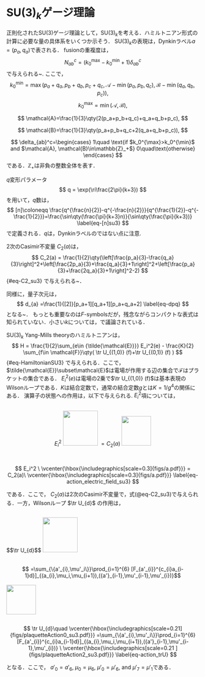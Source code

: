 # $\mathrm{SU}(3)_k$ゲージ理論
<!-- # texorpdfstring{$\mathrm{SU}(3)_k$}{SU(3)k}ゲージ理論 -->
\label{sec:su3_k}
正則化された$\mathrm{SU(3)}$ゲージ理論として，$\mathrm{SU(3)}_k$を考える．ハミルトニアン形式の計算に必要な量の具体系をいくつか示そう．
$\mathrm{SU}(3)_k$の表現は，Dynkinラベル$a=(p_a,q_a)$で表される．
fusionの重複度は，
$$
  N_{ab}^{c} =(k_0^{\max}-k_0^{\min}+1)\delta_{ab}^c
$$
で与えられる~\cite{Begin:1992rt}.
ここで，
$$
  k_0^{\min}=\max(p_a+q_a,p_b+q_b,p_c+q_c,\mathcal{A}-\min(p_a,p_b,q_c),\mathcal{B}-\min(q_a,q_b,p_c)),
$$
$$
  k_0^{\max}=\min(\mathcal{A},\mathcal{B}),
$$

$$
  \mathcal{A}=\frac{1}{3}\qty(2(p_a+p_b+q_c)+q_a+q_b+p_c),
$$

$$
  \mathcal{B}=\frac{1}{3}\qty(p_a+p_b+q_c+2(q_a+q_b+p_c)),
$$

$$
  \delta_{ab}^c=\begin{cases}
    1\quad \text{if $k_0^{\max}>k_0^{\min}$ and $\mathcal{A}, \mathcal{B}\in\mathbb{Z}_+$}
    0\quad\text{otherwise}
  \end{cases}
$$
である．$\mathbb{Z}_+$は非負の整数全体を表す．

$q$変形パラメータ
$$
  q = \exp(\ri\frac{2\pi}{k+3})
$$
を用いて，$q$数は，
$$
  [n]\coloneqq  \frac{q^{\frac{n}{2}}-q^{-\frac{n}{2}}}{q^{\frac{1}{2}}-q^{-\frac{1}{2}}}=\frac{\sin\qty(\frac{\pi}{k+3}n)}{\sin\qty(\frac{\pi}{k+3})}
  \label{eq-[n]su3}
$$
で定義される．$q$は，Dynkinラベルのではない点に注意.

$2$次のCasimir不変量 $C_2(a)$は，
$$
  C_2(a)  = \frac{1}{2}\qty(\left[\frac{p_a}{3}-\frac{q_a}{3}\right]^2+\left[\frac{2p_a}{3}+\frac{q_a}{3}+1\right]^2+\left[\frac{p_a}{3}+\frac{2q_a}{3}+1\right]^2-2)
$${#eq-C2_su3}
で与えられる~\cite{Bonatsos:1999xj}\footnote{ここでの$C_2(a)$の規格化因子は\cite{Bonatsos:1999xj}の$1/2$を採用している．}．

同様に，量子次元は，
$$
  d_{a} =\frac{1}{[2]}[p_a+1][q_a+1][p_a+q_a+2]
  \label{eq-dpq}
$$
となる~\cite{Coquereaux:2005hu}．
もっとも重要なのは$F$-symbolsだが，残念ながらコンパクトな表式は知られていない．小さい$k$については，\cite{Ardonne2010ClebschGordanA6}で議論されている．


$\mathrm{SU}(3)_k$ Yang-Mills theoryのハミルトニアンは，
$$
  H = \frac{1}{2}\sum_{e\in {\tilde{\mathcal{E}}}} E_i^2(e) - \frac{K}{2} \sum_{f\in \mathcal{F}}\qty( \tr U_{(1,0)} (f)+\tr U_{(0,1)} (f) )
$$ {#eq-HamiltonianSU3}
で与えられる．ここで， $\tilde{\mathcal{E}}\subset\mathcal{E}$は電場が作用する辺の集合で$\mathcal{F}$はプラケットの集合である．
$E^2_i(e)$は電場の$2$乗で$\tr U_{(1,0)} (f)$は基本表現のWilsonループである．$K$は結合定数で，通常の結合定数$g$とは$K=1/g^4$の関係にある．
演算子の状態への作用は，以下で与えられる.
$E_i^2$項については，

::: {.content-visible when-format=html}
<div  style="display:flex; align-items:center; justify-content:center; gap:1em;">
  <span class="math display" style="display:inline-block;">
    $$E_i^2 $$
  </span>
  <img src="figs/a.svg" style="height:6.5em;">
  <span class="math display" style="display:inline-block;">
    $$= C_2(a)$$
  </span>
  <img src="figs/a.svg" style="height:5.5em;">
</div>
:::

::: {.content-visible when-format=pdf}
$$
  E_i^2 \ \vcenter{\hbox{\includegraphics[scale=0.3]{figs/a.pdf}}}
  = C_2(a)\
  \vcenter{\hbox{\includegraphics[scale=0.3]{figs/a.pdf}}}
  \label{eq-action_electric_field_su3}
$$
:::

である．ここで， $C_2(a)$は2次のCasimir不変量で，式(@eq-C2_su3)で与えられる．一方，Wilsonループ $\tr U_{d}$ の作用は，


::: {.content-visible when-format=html}
<div  style="display:flex; align-items:center; justify-content:center; gap:1em;">
  <span class="math display" style="display:inline-block;">
    $$\tr U_{d}$$
  </span>
  <img src="figs/plaquetteAction0_su3.svg" style="height:6.5em;">
  <span class="math display" style="display:inline-block;">
    $$ =\sum_{\{a'_{i},\mu'_i\}}\prod_{i=1}^{6}
       [F_{a'_{i}}^{c_{i}a_{i-1}d}]_{(a_{i},\mu_i,\mu_{i+1}),({a'}_{i-1},\mu'_{i-1},\mu'_{i})}$$
  </span>
  <img src="figs/plaquetteAction2_su3.svg" style="height:5.5em;">
</div>
:::

::: {.content-visible when-format=pdf}
$$
  \tr U_{d}\quad
  \vcenter{\hbox{\includegraphics[scale=0.21]{figs/plaquetteAction0_su3.pdf}}}
       =\sum_{\{a'_{i},\mu'_i\}}\prod_{i=1}^{6}
       [F_{a'_{i}}^{c_{i}a_{i-1}d}]_{(a_{i},\mu_i,\mu_{i+1}),({a'}_{i-1},\mu'_{i-1},\mu'_{i})}
       \ \vcenter{\hbox{\includegraphics[scale=0.21 ]{figs/plaquetteAction2_su3.pdf}}}
         \label{eq-action_trU}
$$
:::


となる．ここで， $a'_0=a'_6$, $\mu_0=\mu_6$, $\mu'_0=\mu'_6$, and $\mu'_7=\mu'_1$である．

<!-- % Equation~(@eq-action_trU) can be graphically derived by using the topological deformation rules discussed in the previous section.
% First, let us put defects in the center of all plaquettes.
% For a plaquette, it is graphically represented as
% $$
%   \vcenter{\hbox{\includegraphics[scale=0.3]{figs/loop9.pdf}}}.
% $$
% Here, the indices have been dropped for brevity.
% % The defect is responsible for making the network non-trivial in its topological deformation.
% The action of $\tr U_d$ on a plaquette is expressed by a loop encircling the defect,
% $$
%   \tr U_d \vcenter{\hbox{\includegraphics[scale=0.3]{figs/loop9.pdf}}}
%   =\ \vcenter{\hbox{\includegraphics[scale=0.3]{figs/loop1.pdf}}}.
% $$
% Using the deformation rules in eqs~(@eq-stacking}-(@eq-Fmove):
% $$
%   \begin{split}
%     &\vcenter{\hbox{\includegraphics[scale=0.3]{figs/loop1.pdf}}}
%     \overset{\red{\text{eq.~(@eq-partition)}}}{\Longrightarrow}
%     \ \vcenter{\hbox{\includegraphics[scale=0.3]{figs/loop2.pdf}}}
%     \overset{\text{eq.~(@eq-Fmove)}}{\Longrightarrow}
%     \ \vcenter{\hbox{\includegraphics[scale=0.3]{figs/loop3.pdf}}}\\
%     &
%     \overset{\text{eq.~(@eq-Fmove)}}{\Longrightarrow}
%     \ \vcenter{\hbox{\includegraphics[scale=0.3]{figs/loop4.pdf}}}
%     \overset{\text{eq.~(@eq-Fmove)}}{\Longrightarrow}
%     \ \vcenter{\hbox{\includegraphics[scale=0.3]{figs/loop5.pdf}}}
%     \overset{\text{eq.~(@eq-Fmove)}}{\Longrightarrow}
%     \ \vcenter{\hbox{\includegraphics[scale=0.3]{figs/loop6.pdf}}}\\
%     &\overset{\text{eq.~(@eq-Fmove)}}{\Longrightarrow}
%     \ \vcenter{\hbox{\includegraphics[scale=0.3]{figs/loop7.pdf}}}
%     \overset{\text{eq.~(@eq-Fmove)}}{\Longrightarrow}
%     \ \vcenter{\hbox{\includegraphics[scale=0.3]{figs/loop8.pdf}}}
%     \overset{\red{\text{eq.~(@eq-stacking)}}}{\Longrightarrow}
%     \ \vcenter{\hbox{\includegraphics[scale=0.3]{figs/loop9.pdf}}},
%   \end{split}
% $$
% we obtain eq.~(@eq-action_trU), by tracing the changes of indices.


% $\mathrm{SU}(3)$ゲージ理論を考えよう．
% まず，$\mathrm{SU}(3)$群の規約表現について復習しよう．
% $\mathrm{SU(3)}$群の生成子を$T_i$とする．生成子の交換関係は，
% $$
%   [T_i,T_j]=\ri f^k_{~ij} T_k
% $$
% とかける．ここで$f^k_{~ij}$は構造定数である．
% $i,j,k$の添字は，$1$から$8$まで走る．
% Gell-Mann行列を$\lambda_i$として，生成子を$T_i=\lambda_i/2$とすると基本表現の生成子の行列表現が得られる．
% Gell-Mann行列は，
% \textrm{Gell-Mann}行列
% \begin{align}
%   &\lambda_1 = \begin{pmatrix}
%     0 & 1 & 0\\
%     1 & 0 & 0\\
%     0 & 0 &  0
%   \end{pmatrix},\quad
%   \lambda_2 = \begin{pmatrix}
%     0 & -\ri & 0\\
%     \ri & 0 & 0\\
%     0 & 0 &  0
%   \end{pmatrix},\quad
%   \lambda_3 = \begin{pmatrix}
%     1 & 0 & 0\\
%     0 & -1 & 0\\
%     0 & 0 &  0
%   \end{pmatrix},\quad
%   \lambda_4 = \begin{pmatrix}
%     0 & 0 & 1\\
%     0 & 0 & 0\\
%     1 & 0 &  0
%   \end{pmatrix},\notag\\
%   &\lambda_5 = \begin{pmatrix}
%     0 & 0 & -\ri\\
%     0 & 0 & 0\\
%     \ri & 0 &  0
%   \end{pmatrix},\quad
%   \lambda_6 = \begin{pmatrix}
%     0 & 0 & 0\\
%     0 & 0 & 1\\
%     0 & 1 &  0
%   \end{pmatrix},\quad
%   \lambda_7 = \begin{pmatrix}
%     0 & 0 & 0\\
%     0 & 0 & -\ri\\
%     0 & \ri & 0
%   \end{pmatrix},\quad
%   \lambda_8 = \frac{1}{\sqrt{3}}\begin{pmatrix}
%     1 & 0 & 0\\
%     0 & 1 & 0\\
%     0 & 0 &  -2
%   \end{pmatrix}.
% \end{align}
% このGell-Mann行列から
% $$
%   d_{ijk}\coloneqq \frac{1}{4}\tr\qty(\{\lambda_i,\lambda_j\}\lambda_k)
% $$
% で定義される$d_{ijk}$を用いると，$C_3 =\sum_{i,j,k}d_{ijk}T_iT_jT_k$は，すべての生成子と可換である．

% $H_1=T_3$, $H_2=T_8$，


% 残りの
% \begin{align}
%   [H_i,E_{\vb*{\alpha}}] &= \alpha_i E_{\vb*{\alpha}}\\
%   [H_i,E^\dag_{\vb*{\alpha}}] &= -\alpha_i E^\dag_{\vb*{\alpha}}
% \end{align}
% に選ぶことができる．
% 既約表現は，weightベクトル$\vb*{\mu}$を指定すると決まる．
% これは，Dynkinラベルを用いて$\lambda=(p,q)$で表すことができる．
% $$
%   \vcenter{\hbox{\includegraphics[scale=0.4]{figs/Young_diagram.pdf}}}
% $$
% 基本表現は$(1,0)$，反基本表現は$(0,1)$，随伴表現は$(1,1)$となる．

% 表現の次元は，
% $$
%   d_a =\frac{1}{2}(p_a+1)(q_a+1)(p_a+q_a+2)
% $$
% となる．
% $2$次のCasimirは,
% $$
%   C_2 = \frac{1}{3}(p^2+q^2+3p+3p+pq)
% $$
% $3$次のCasimirは，
% $$
%   C_3=\frac{1}{18}(p-q)(3+p+2q)(3+q+2p)
% $$
% である．

% 基本表現及び反基本表現と$(p,q)$表現との合成は，
% $$
%   (p,q)\otimes (1,0)=
%   (p+1,q)\oplus (p-1,q+1)\oplus (p,q-1)
% $$
% 及び
% $$
%   (p,q)\otimes (0,1)=
%   (p-1,q)\oplus (p+1,q-1)\oplus (p,q+1)
% $$
% となる．これは，$3$つのベクトル$(1,0)$, $(-1,1)$, $(0,-1)$
% を加えるまたは，引くことに対応する．
% $\mathrm{SU}(3)$の場合，一般のClebsch–Gordan係数を求めるのは結構大変である．ここでは，フェルミオン系で必要になるものを計算しておこう．
% 基本表現の基底ベクトルを下付き，反表現の基底ベクトルを上付きで書くことにする．$\ket{_i}$, $\ket{^i}$で，$i$は，$1$から$3$までの値を取る．daggerは，
% \begin{align}
%   (\ket{_i})^\dag &=  \bra{^i},\\
%   (\ket{^i})^\dag &=  \bra{_i}
% \end{align}
% と表記する．これらの内積は，
% \begin{align}
%   \braket{_i}{^j}&=\delta_i^j,\\
%   \braket{^i}{_j}&=\delta^i_j  
% \end{align}
% を満たす．

% $2$つの基本表現の合成は，$6$表現と$\bar{3}$に分解される．
% $\bar{3}$表現は，
% \begin{align}
%   \ket{^i}&=\frac{1}{\sqrt{2}}\epsilon^{ijk}\ket{_j}\ket{_k}
% \end{align}
% と表せる．また，$3$表現と$\bar{3}$表現を合成すると，$8$表現と$1$表現が作れるが，$1$表現の次元は，
% \begin{align}
%   |0\rangle = \frac{\delta^i_j}{\sqrt{3}}\ket{_i}\ket{^j}
% \end{align}


% \subsection{フェルミオン}
% $\mathrm{SU}(3)$ゲージ理論に基本表現のフェルミオンを導入しよう．
% $\psi^\dag_n$, $[d^\dag]^l=\epsilon^{lmn}\psi^\dag_m\psi^\dag_n/2$, $B^\dag =\epsilon^{mnl}\psi_m^\dag \psi_n^\dag \psi_l^\dag/3!$.

% \begin{align}
%   \psi_n^\dag\psi_m^\dag &= \epsilon_{nml}[d^\dag]^l\\
%   [d^\dag]^m \psi_n^\dag  &= \delta_n^m B^\dag\\
% \end{align}
% \begin{align}
%   \psi^n  \psi_m^\dag&\sim \delta^n_m\\
%   \psi^n [d^\dag]^m   &\sim \epsilon^{nml}\psi_l^\dag\\
%   \psi^n B^\dag   &\sim  [d^\dag]^n
% \end{align}
% \begin{align}
%   \text{quark: }\vcenter{\hbox{\includegraphics[scale=0.3]{figs/quark.pdf}}},\quad
%   \text{diquark: }\vcenter{\hbox{\includegraphics[scale=0.3]{figs/diquark.pdf}}},\quad
%   \text{baryon: }\vcenter{\hbox{\includegraphics[scale=0.3]{figs/baryon.pdf}}}
% \end{align}

% これらの関係を用いると，フェルミオンの合成ルールは，グラフィカルに
% \begin{align}
%   \vcenter{\hbox{\includegraphics[scale=0.3]{figs/parallel_fermion.pdf}}}&\Rightarrow\frac{\sqrt{2}}{3}
%   \vcenter{\hbox{\includegraphics[scale=0.3]{figs/fuse_quarks_to_diquarks.pdf}}},\label{eq-SU3_fuse_quarks}\\
%   \vcenter{\hbox{\includegraphics[scale=0.3]{figs/quark_diquark_parallel.pdf}}}&\Rightarrow\frac{1}{\sqrt{3}}
%   \vcenter{\hbox{\includegraphics[scale=0.3]{figs/fuse_diquarks_to_baryon.pdf}}},\label{eq-SU3_fuse_diquarks}\\
%   \vcenter{\hbox{\includegraphics[scale=0.3]{figs/baryon.pdf}}}&\Rightarrow\sqrt{3}\quad
%   \vcenter{\hbox{\includegraphics[scale=0.3]{figs/SU3_split_baryon.pdf}}},\\
%   \vcenter{\hbox{\includegraphics[scale=0.3]{figs/diquark.pdf}}}&\Rightarrow\frac{\sqrt{2}}{\sqrt{3}}\quad
%   \vcenter{\hbox{\includegraphics[scale=0.3]{figs/split_diquarks.pdf}}}.
% \end{align}
% % \section{\texorpdfstring{$\mathrm{SU}(N)$}{SU(N)}ゲージ理論}
% % $\mathrm{SU}(N)$ゲージ理論を考えよう．
% % まず，$\mathrm{SU}(N)$群の規約表現について復習しよう．
% % $\mathrm{SU(N)}$群の生成子を$T_i$とする．生成子の交換関係は，
% % $$
% %   [T_i,T_j]=\ri f^k_{~ij} T_k
% % $$
% % とかける．ここで$f^k_{~ij}$は構造定数である．
% % 生成子の中で互いに可換な$N-1$個の生成子を$H_i$とする．
% % 例えば$\mathrm{SU}(3)$群の場合は，Gell-Mann行列を$\lambda_i$として，
% % 生成子を$T_i=\lambda_i/2$とすると$H_1=T_3$, $H_2=T_8$である．
% % 残りの
% % \begin{align}
% %   [H_i,E_{\vb*{\alpha}}] &= \alpha_i E_{\vb*{\alpha}}\\
% %   [H_i,E^\dag_{\vb*{\alpha}}] &= -\alpha_i E^\dag_{\vb*{\alpha}}
% % \end{align}
% % に選ぶことができる．
% % 既約表現は，weightベクトル$\vb*{\mu}$を指定すると一意に定まる．
% \begin{align}
%   \psi^\dag_n U^n_m\psi^m \vcenter{\hbox{\includegraphics[scale=0.4]{figs/vq.pdf}}}
%   &=\vcenter{\hbox{\includegraphics[scale=0.4]{figs/qv.pdf}}},\\
%   \psi^\dag_n U^n_m\psi^m \vcenter{\hbox{\includegraphics[scale=0.4]{figs/qq.pdf}}}
%   &=
%   \vcenter{\hbox{\includegraphics[scale=0.4]{figs/dv.pdf}}}
%   ,\\
%   \psi^\dag_n U^n_m\psi^m \vcenter{\hbox{\includegraphics[scale=0.4]{figs/dq.pdf}}}
%   &=
%   \vcenter{\hbox{\includegraphics[scale=0.4]{figs/Bv.pdf}}}
%   ,\\
%   %%%%
%   \psi^\dag_n U^n_m\psi^m \vcenter{\hbox{\includegraphics[scale=0.4]{figs/vd.pdf}}}
%   &=\vcenter{\hbox{\includegraphics[scale=0.4]{figs/qq.pdf}}},\\
%   \psi^\dag_n U^n_m\psi^m \vcenter{\hbox{\includegraphics[scale=0.4]{figs/qd.pdf}}}
%   &=
%   \vcenter{\hbox{\includegraphics[scale=0.4]{figs/dq.pdf}}}
%   ,\\
%   \psi^\dag_n U^n_m\psi^m \vcenter{\hbox{\includegraphics[scale=0.4]{figs/dd.pdf}}}
%   &=
%   \vcenter{\hbox{\includegraphics[scale=0.4]{figs/Bq.pdf}}}
%   ,\\
%   %%%%%
%   \psi^\dag_n U^n_m\psi^m \vcenter{\hbox{\includegraphics[scale=0.4]{figs/vB.pdf}}}
%   &=
%   \vcenter{\hbox{\includegraphics[scale=0.4]{figs/qd.pdf}}},\notag\\
%   \psi^\dag_n U^n_m\psi^m \vcenter{\hbox{\includegraphics[scale=0.4]{figs/qB.pdf}}}
%   &=
%   \vcenter{\hbox{\includegraphics[scale=0.4]{figs/dd.pdf}}},\\
%   \psi^\dag_n U^n_m\psi^m \vcenter{\hbox{\includegraphics[scale=0.4]{figs/dB.pdf}}}
%   &=
%   \vcenter{\hbox{\includegraphics[scale=0.4]{figs/Bd.pdf}}}.
% \end{align}

% \begin{align}
%   (\psi^\dag_n U^n_m\psi^m)^\dag\vcenter{\hbox{\includegraphics[scale=0.4]{figs/qv.pdf}}}&=\vcenter{\hbox{\includegraphics[scale=0.4]{figs/vq.pdf}}},\\
%   (\psi^\dag_n U^n_m\psi^m)^\dag\vcenter{\hbox{\includegraphics[scale=0.4]{figs/dv.pdf}}}
%   &=\vcenter{\hbox{\includegraphics[scale=0.4]{figs/qq.pdf}}},\\
%   (\psi^\dag_n U^n_m\psi^m)^\dag\vcenter{\hbox{\includegraphics[scale=0.4]{figs/Bv.pdf}}}
%   &=\vcenter{\hbox{\includegraphics[scale=0.4]{figs/dq.pdf}}},\\
%   %%%%
%   (\psi^\dag_n U^n_m\psi^m)^\dag\vcenter{\hbox{\includegraphics[scale=0.4]{figs/qq.pdf}}}
%   &=\vcenter{\hbox{\includegraphics[scale=0.4]{figs/vd.pdf}}},\\
%   (\psi^\dag_n U^n_m\psi^m)^\dag\vcenter{\hbox{\includegraphics[scale=0.4]{figs/dq.pdf}}}
%   &=\vcenter{\hbox{\includegraphics[scale=0.4]{figs/qd.pdf}}},\\
%   (\psi^\dag_n U^n_m\psi^m)^\dag\vcenter{\hbox{\includegraphics[scale=0.4]{figs/Bq.pdf}}}
%   &=\vcenter{\hbox{\includegraphics[scale=0.4]{figs/dd.pdf}}},\\
%   %%%%%
%   (\psi^\dag_n U^n_m\psi^m)^\dag\vcenter{\hbox{\includegraphics[scale=0.4]{figs/qd.pdf}}}
%   &=\vcenter{\hbox{\includegraphics[scale=0.4]{figs/vB.pdf}}},\\
%   (\psi^\dag_n U^n_m\psi^m)^\dag\vcenter{\hbox{\includegraphics[scale=0.4]{figs/dd.pdf}}}
%   &=\vcenter{\hbox{\includegraphics[scale=0.4]{figs/qB.pdf}}},\\
%   (\psi^\dag_n U^n_m\psi^m)^\dag\vcenter{\hbox{\includegraphics[scale=0.4]{figs/Bd.pdf}}}
%   &=\vcenter{\hbox{\includegraphics[scale=0.4]{figs/dB.pdf}}}.
% \end{align}


% \section{\texorpdfstring{$\mathrm{SU}(3)_k$}{SU(3)k}ゲージ理論のFusionルールの計算方法}
% $\mathrm{SU}(2)$の場合のDynkin labelを$\lambda$とする．
% $j=\lambda/2$に対応する．fusion行列$[N_{\lambda}]^{\nu}_{\rho}=N_{\lambda\rho}^\nu$として，これは，
% $$
%   N_{\lambda+1}=G N_{\lambda}-N_{\lambda-1}
% $$
% の漸化式を満たす．ここで，$N_{0}=\mathbbm{1}$, $G=N_{1}$である．
% また，$N_{-1}=0$である．
% 具体的には，$[G]^n_m=\delta^{n+1}_{m}+\delta^{n-1}_{m}$.
% 生成汎関数は，
% $$
%   X(s)=\sum_{\lambda=0}^k s^\lambda N_\lambda = \frac{\mathbbm{1}+s^{h}P}{\mathbbm{1}-sG+s^2}
% $$
% となる．ここで，$h=k+2$, $P=N_k$である．

% $\mathrm{SU}(3)_k$の場合の生成関数を
% $$
%   X(s,t) =% \sum_{\lambda=(\lambda_1,\lambda_2)\in\mathcal{P}^{(k)}}
%   s^{\lambda_1}t^{\lambda_2}N_{(\lambda_1,\lambda_2)}
% $$
% $X(s,t)^T=X(t,s)$を満たす． -->